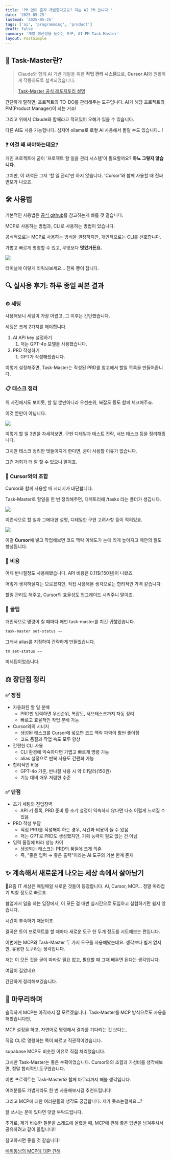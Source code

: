 ```yaml
---
title: 'PM 없이 혼자 개발한다고요? 저는 AI PM 씁니다.'
date: '2025-05-25'
lastmod: '2025-05-25'
tags: ['ai', 'programming', 'product']
draft: false
summary: '개발 생산성을 높이는 도구, AI PM Task-Master'
layout: PostSimple
---
```


## 🧠 Task-Master란?

> Claude와 함께 AI 기반 개발을 위한 **작업 관리 시스템**으로, **Cursor AI**와 원활하게 작동하도록 설계되었습니다.
>
> [Task-Master 공식 레포지토리 설명](https://github.com/eyaltoledano/claude-task-master?tab=readme-ov-file#task-master-)

간단하게 말하면, 프로젝트의 TO-DO를 관리해주는 도구입니다.
AI가 해당 프로젝트의 PM(Product Manager)이 되는 거죠!

그리고 위에서 Claude와 함께라고 적혀있어 오해가 있을 수 있습니다.

다른 AI도 사용 가능합니다.
심지어 ollama로 로컬 AI 사용해서 돌릴 수도 있습니다...!

### ❓ 이걸 왜 써야하는데요?

개인 프로젝트에 굳이 '프로젝트 할 일을 관리 시스템'이 필요할까요?
**아뇨 그렇지 않습니다.**

그치만, 이 녀석은 그저 '할 일 관리'만 하지 않습니다.
'Cursor'와 함께 사용할 때 진짜 면모가 나오죠.

## 🛠️ 사용법

기본적인 사용법은 [공식 github](https://github.com/eyaltoledano/claude-task-master)를 참고하는게 빠를 것 같습니다.

MCP로 사용하는 방법과, CLI로 사용하는 방법이 있습니다.

공식적으로는 MCP로 사용하는 방식을 권장하지만,
개인적으로는 CLI를 선호합니다.

가볍고 빠르게 명령할 수 있고,
무엇보다 **멋있거든요.**

![](/static/images/task-master/1.png)

터미널에 이렇게 띄워놔보세요...
진짜 뽕이 찹니다.

## 🔍 실사용 후기: 하루 종일 써본 결과

### ⚙️ 세팅

사용해보니 세팅이 가장 어렵고, 그 이후는 간단했습니다.

세팅은 크게 2가지를 해야합니다.

1. AI API key 설정하기
   1. 저는 GPT-4o 모델을 사용했습니다.
2. PRD 작성하기
   1. GPT가 작성해줬습니다.

이렇게 설정해주면, Task-Master는 작성된 PRD를 참고해서
할일 목록을 만들어줍니다.

### 📋 태스크 정리

위 사진에서도 보이듯, 할 일 뿐만아니라
우선순위, 복잡도 등도 함께 체크해주죠.

이것 뿐만이 아닙니다.

![](/static/images/task-master/2.png)

이렇게 할 일 3번을 자세히보면,
구현 디테일과 테스트 전략, 서브 태스크 등을 정리해줍니다.

그치만 태스크 정리만 멋들이지게 한다면,
굳이 사용할 이유가 없습니다.

그건 저희가 더 잘 할 수 있으니 말이죠.

### 🤝 Cursor와의 조합

Cursor와 함께 사용할 때 시너지가 대단합니다.

Task-Master로 할일을 한 번 정리해주면,
디렉토리에 /tasks 라는 폴더가 생깁니다.

![](/static/images/task-master/3.png)

이런식으로 할 일과 그에대한 설명, 디테일한 구현 고려사항 등이 적혀있죠.

![](/static/images/task-master/4.png)

이걸 **Cursor**에 넣고 작업해보면 코드 맥락 이해도가 눈에 띄게 높아지고
제안의 질도 향상됩니다.

### 💸 비용

어제 반나절정도 사용해봤습니다.
API 비용은 0.11$(150원)이 나왔죠.

어떻게 생각하실지는 모르겠지만,
직접 사용해본 생각으로는 합리적인 가격 같습니다.

할일 관리도 해주고,
Cursor의 효율성도 업그레이드 시켜주니 말이죠.

### 🧩 꿀팁

개인적으로 명령어 칠 때마다 매번 task-master를 치긴 귀찮았습니다.

```bash
task-master set-status ~~
```

그래서 alias를 지정하여 간략하게 만들었습니다.

```bash
tm set-status ~~
```

미세팁이었습니다.

## ⚖️ 장단점 정리

### ✅ 장점

- 자동화된 할 일 분배
  - PRD만 입력하면 우선순위, 복잡도, 서브태스크까지 자동 정리
  - 빠르고 효율적인 작업 분배 가능
- Cursor와의 시너지
  - 생성된 태스크를 Cursor에 넣으면 코드 맥락 파악이 훨씬 좋아짐
  - 코드 품질과 작업 속도 모두 향상
- 간편한 CLI 사용
  - CLI 환경에 익숙하다면 가볍고 빠르게 명령 가능
  - alias 설정으로 반복 사용도 간편화 가능
- 합리적인 비용
  - GPT-4o 기준, 반나절 사용 시 약 0.1달러(150원)
  - 기능 대비 매우 저렴한 수준

### ✅ 단점

- 초기 세팅의 진입장벽
  - API 키 등록, PRD 준비 등 초기 설정이 익숙하지 않다면 다소 어렵게 느껴질 수 있음
- PRD 작성 부담
  - 직접 PRD를 작성해야 하는 경우, 시간과 비용이 들 수 있음
  - 저는 GPT로 PRD도 생성했지만, 기획 능력이 필요 없는 건 아님
- 입력 품질에 따라 성능 차이
  - 생성되는 태스크는 PRD의 품질에 크게 의존
  - 즉, "좋은 입력 → 좋은 출력"이라는 AI 도구의 기본 한계 존재

## ✨ 계속해서 새로운게 나오는 세상 속에서 살아남기

요즘 IT 세상은 매일매일 새로운 것들이 등장합니다.
AI, Cursor, MCP... 정말 따라잡기 벅찰 정도로 빠르죠.

협업에서 일을 하는 입장에서,
이 모든 걸 매번 실시간으로 도입하고 실험하기란 쉽지 않습니다.

시간이 부족하기 때문이죠.

결국은 토이 프로젝트를 할 때마다
새로운 도구 한 두개 정도를 시도해보는 편입니다.

이번에는 MCP와 Task-Master 두 가지 도구를 사용해봤는데요.
생각보다 별거 없지만, 유용한 도구라는 생각입니다.

저는 이 모든 것을 굳이 따라갈 필요 없고,
필요할 때 그때 배우면 된다는 생각입니다.

여담이 길었네요.

간단하게 정리해보겠습니다.

## 👀 마무리하며

솔직하게 MCP는 아직까지 잘 모르겠습니다.
Task-Master를 MCP 방식으로도 사용을 해봤습니다만,

MCP 설정을 하고, 자연어로 명령해서
결과를 기다리는 것 보다는,

직접 CLI로 명령하는 쪽이 빠르고 직관적이었습니다.

supabase MCP도 비슷한 이유로 직접 처리했습니다.

그치만 Task-Master는 좋은 수확이었습니다.
Cursor와의 조합과 가성비를 생각해보면,
정말 합리적인 도구였습니다.

이번 프로젝트는 Task-Master와 함께 마무리까지 해볼 생각입니다.

여러분들도 가볍게라도 한 번 사용해보시길 추천드립니다!

그리고 MCP에 대한 여러분들의 생각도 궁금합니다.
제가 못쓰는걸까요...?

잘 쓰시는 분이 있다면 댓글 부탁드립니다.

추가로, 제가 비슷한 질문을 스레드에 올렸을 때,
MCP에 관해 좋은 답변을 남겨주셔서 공유하려고 같이 올립니다!!

참고하시면 좋을 것 같습니다!

[배휘동님의 MCP에 대한 견해](https://www.threads.com/@steady__study.dev/post/DKEV-IRB6jZ?xmt=AQF0JvcEIWGTXXfZ4X8jmQSj_uykzZXPpYNfeMNoXT8ycA)
